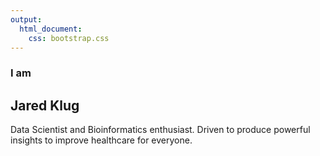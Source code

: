 ```yaml
---
output: 
  html_document:
    css: bootstrap.css
---
```


### I am

## Jared Klug

Data Scientist and Bioinformatics enthusiast. Driven to produce powerful insights to improve healthcare for everyone.